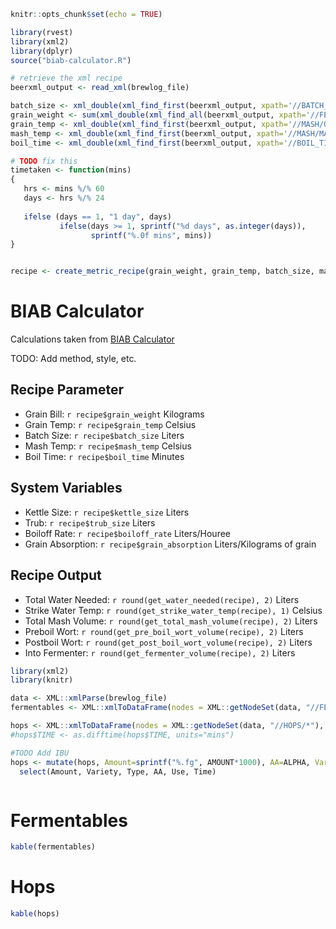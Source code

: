 
```r
knitr::opts_chunk$set(echo = TRUE)
```


```r
library(rvest)
library(xml2)
library(dplyr)
source("biab-calculator.R")

# retrieve the xml recipe
beerxml_output <- read_xml(brewlog_file)

batch_size <- xml_double(xml_find_first(beerxml_output, xpath='//BATCH_SIZE'))
grain_weight <- sum(xml_double(xml_find_all(beerxml_output, xpath='//FERMENTABLES/*/AMOUNT')))
grain_temp <- xml_double(xml_find_first(beerxml_output, xpath='//MASH/GRAIN_TEMP'))
mash_temp <- xml_double(xml_find_first(beerxml_output, xpath='//MASH/MASH_STEPS/*/STEP_TEMP'))
boil_time <- xml_double(xml_find_first(beerxml_output, xpath='//BOIL_TIME'))

# TODO fix this
timetaken <- function(mins)
{
   hrs <- mins %/% 60
   days <- hrs %/% 24
   
   ifelse (days == 1, "1 day", days)
           ifelse(days >= 1, sprintf("%d days", as.integer(days)),
                  sprintf("%.0f mins", mins))
}


recipe <- create_metric_recipe(grain_weight, grain_temp, batch_size, mash_temp, boil_time, system_variables)
```
# BIAB Calculator

Calculations taken from [BIAB Calculator](http://www.biabcalculator.com/)

TODO: Add method, style, etc.

## Recipe Parameter

* Grain Bill: `r recipe$grain_weight` Kilograms
* Grain Temp: `r recipe$grain_temp` Celsius
* Batch Size: `r recipe$batch_size` Liters
* Mash Temp: `r recipe$mash_temp` Celsius
* Boil Time: `r recipe$boil_time` Minutes
    
## System Variables

* Kettle Size: `r recipe$kettle_size` Liters
* Trub: `r recipe$trub_size` Liters
* Boiloff Rate: `r recipe$boiloff_rate` Liters/Houree
* Grain Absorption: `r recipe$grain_absorption` Liters/Kilograms of grain
    
## Recipe Output

* Total Water Needed: `r round(get_water_needed(recipe), 2)` Liters
* Strike Water Temp: `r round(get_strike_water_temp(recipe), 1)` Celsius
* Total Mash Volume: `r round(get_total_mash_volume(recipe), 2)` Liters
* Preboil Wort: `r round(get_pre_boil_wort_volume(recipe), 2)` Liters
* Postboil Wort: `r round(get_post_boil_wort_volume(recipe), 2)` Liters
* Into Fermenter: `r round(get_fermenter_volume(recipe), 2)` Liters
        
```r

library(xml2)
library(knitr)

data <- XML::xmlParse(brewlog_file)
fermentables <- XML::xmlToDataFrame(nodes = XML::getNodeSet(data, "//FERMENTABLES/*"), stringsAsFactors = FALSE, colClasses=c("character", "integer", "character", "double", "double", "double", "character", "character")) %>% mutate(Name = paste(ORIGIN, " - " , NAME), Amount = AMOUNT, Yield = YIELD, Lovibond = COLOR, "Bill %" = sprintf("%.1f", Amount/sum(Amount) * 100)) %>% select(Name, Amount, Yield, Lovibond, "Bill %")

hops <- XML::xmlToDataFrame(nodes = XML::getNodeSet(data, "//HOPS/*"), stringsAsFactors = FALSE, colClasses=c("character", "integer", "double", "double", "character", "character", "integer", "character", "double", "double"))
#hops$TIME <- as.difftime(hops$TIME, units="mins") 

#TODO Add IBU
hops <- mutate(hops, Amount=sprintf("%.fg", AMOUNT*1000), AA=ALPHA, Variety=NAME, Type=FORM, Use = USE, Time = timetaken(TIME)) %>% 
  select(Amount, Variety, Type, AA, Use, Time)



```

# Fermentables 

```r

kable(fermentables)

```

# Hops 

```r

kable(hops)

```